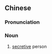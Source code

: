 {{also|摄青鬼}}
==Chinese==
{{zh-forms|s=摄青鬼}}

===Pronunciation===
{{zh-pron
|m=shèqīngguǐ
|c=sip3 ceng1 gwai2
|cat=n
}}

===Noun===
{{zh-noun}}

# {{lb|zh|Cantonese}} [[secretive]] person